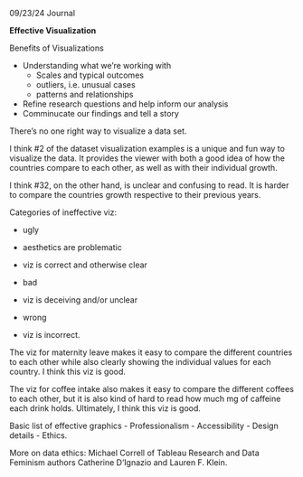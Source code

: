 09/23/24 Journal

**Effective Visualization**

Benefits of Visualizations

-   Understanding what we're working with
    -   Scales and typical outcomes
    -   outliers, i.e. unusual cases
    -   patterns and relationships
-   Refine research questions and help inform our analysis
-   Comminucate our findings and tell a story

There's no one right way to visualize a data set.

I think #2 of the dataset visualization examples is a unique and fun way to visualize the data. It provides the viewer with both a good idea of how the countries compare to each other, as well as with their individual growth.

I think #32, on the other hand, is unclear and confusing to read. It is harder to compare the countries growth respective to their previous years.

Categories of ineffective viz:

-   ugly

-   aesthetics are problematic

-   viz is correct and otherwise clear

-   bad

-   viz is deceiving and/or unclear

-   wrong

-   viz is incorrect.

The viz for maternity leave makes it easy to compare the different countries to each other while also clearly showing the individual values for each country. I think this viz is good.

The viz for coffee intake also makes it easy to compare the different coffees to each other, but it is also kind of hard to read how much mg of caffeine each drink holds. Ultimately, I think this viz is good.

Basic list of effective graphics - Professionalism - Accessibility - Design details - Ethics.

More on data ethics: Michael Correll of Tableau Research and Data Feminism authors Catherine D'Ignazio and Lauren F. Klein.

